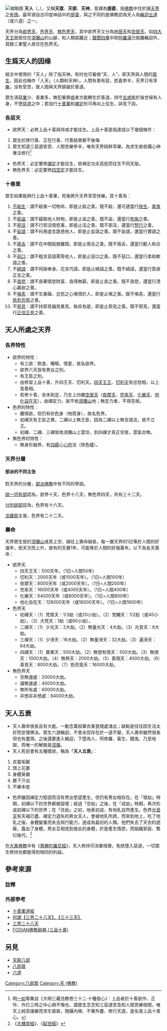 [[File:วัดเทวราชกุญชรวรวิหาร_เขตดุสิต_กรุงเทพมหานคร_(55).jpg|缩略图]]
{{佛教}}
'''天人'''（{{lang-sa|देव}}，{{IAST|Deva}}），又稱'''天眾'''、'''天部'''、'''天神'''，音譯為'''提婆'''，指[[佛教|佛教]]中住於諸[[天_(佛教)|天界]]之[[有情|有情]]。最早源自古印度神話中的[[提婆_(印度神話)|提婆]]，與之不同的是佛教認為天人為[[輪迴|輪迴]][[五道|五道]]（或六道）之一。

天界分為[[欲界天|欲界天]]、[[色界天|色界天]]、[[無色界天|無色界天]]，其中欲界天又分為[[地居天|地居天]]和[[空居天|空居天]]。如[[四大天王|四大天王]]就居住在[[須彌山|須彌山]]的山腳，和人類距離近；[[聲聞四果|聲聞四果]]中除[[阿羅漢|阿羅漢]]已脱離輪迴外，其餘三果聖人居住在色界天。

==生爲天人的因缘==
經文中使用的「天人」除了指天神，有时也可看做“天、人”，即天界與人間的[[眾生|眾生]]，因此也稱作「人天」（人類和天神）。人間有善有惡，悲喜参半，天界只有享[[欲樂|樂]]，没有受苦，故人間與天界歸屬於善道。

眾生須惡[[業_(佛教)|業]]少、善業多，無犯重罪[[戒律|戒]]者方能轉生於善道。持守[[五戒|五戒]]能於後世保有人身，不墮[[三惡道|惡道]]之中；若加行[[十善|十善業]]和[[禪定|禪定]]則可再向上往生，詳見下段。

===各层天===
{{seealso|三界}}
*欲界天：必修上品十善與持戒才能往生。上品十善是指達成以下幾個條件：
#眾生於將行善、正在行善、行善結束都不後悔
#眾生知道三惡道皆苦、人間苦樂參半，唯有天界純粹享樂，為求生故收攝心神專注修行<ref>明[[一如|一如]]等集註《大明三藏法教卷三十二‧十種發心》：上品者於十善欲作、正作、作已三時之中心俱不悔也，謂眾生念念知三惡道苦及知人間苦樂相間，唯天上純受諸樂而求生彼故，閉攝內根、不著外塵、修行天道，是名發上品十善心。</ref>
*色界天：必定要修[[禪定|禪定]]才能往生，依禅定功夫高低而往生不同天层。
*無色界天：必定要修[[九次第定|四空定]]才能往生。

===十善業===
{{main|十善}}
眾生如果能夠行上品十善業，死後將升天界享受快樂。其十善為：
#[[不害|不殺生]]：謂不殺害一切物命，即是止殺之善。既不殺，還可適當行[[放生|放生]]、[[素食|素食]]之善。
#不[[偷盜|偷盜]]：謂不竊取他人財物，即是止盜之善。既不盜，還當行[[布施|布施]]之善。
#不[[欲邪行|邪淫]]：謂不行邪淫情慾事，即是止淫之善。既不邪淫，還當行[[梵行|梵行]]之善。
#不[[妄語|妄語]]：謂不利用虛言誑惑他人，即是止妄語之善。既不妄語，還當行實語之善。
#不[[兩舌|兩舌]]：謂不在中間挑撥離間，即是止兩舌之善。既不兩舌，還當行勸人和合之善。
#不[[惡口|惡口]]：謂不粗言惡語罵辱他人，即是止惡口之善。既不惡口，還當行柔和軟語之善。
#不[[綺語|綺語]]：謂不阿諛奉承、花言巧語，即是止綺語之善。既不綺語，還當行質直正言之善。
#不[[貪欲_(佛教)|貪慾]]：謂不貪著情慾財富、貪得無厭，即是止貪之善。既不貪慾，還當行清心寡欲之善。
#不[[嗔恚|嗔恚]]：謂不生暴躁、忿怒之心嗔恨於人，即是止嗔之善。既不嗔恚，還當行[[慈悲|慈悲]][[忍辱|忍辱]]之善。
#不[[邪見|邪見]]：謂不持邪見偏見異見、執非為是，即是止邪見之善。既不邪見，還當行[[正信|正信]][[正見|正見]]之善。

==天人所處之天界==
===各界特性===
{{also|天 (佛教)#三界}}
* 欲界的特性：
** 有三欲：飲食、睡眠、情愛，故名欲界。
** 欲界六天皆有男女之別。
** 有王臣之別。
** 由修習上品十善，升四王天、忉利天。[[四天王王|四天王王]]、[[忉利天|忉利天]]有忿怒相，以上皆善相。
** 若修十善，坐未到定，乃生上四層[[空居天|空居天]]（[[夜摩天|夜摩天]]、[[兜率天|兜率天]]、[[化樂天|化樂天]]、[[他化自在天|他化自在天]]），由禪定力，故不依[[須彌山|須彌山]]地；無定力者，不得空居。
* 色界的特性：
** 離情欲，但仍有妙[[色_(佛教)|色]]身（物質身），故名色界。
** 初禪天有王臣之異，二禪以上無王臣，因為二禪以上無言語法，故不立王。
** 初禪、二禪、三禪皆依須彌山上雲住，到四禪才真正空居，雲氣亦無。
* 無色界的特性：
** 無身形器界，有[[四蘊|四蘊]]心[[心所|心所]]法（除色蘊）。

===天界分層===
{{main|天 (佛教)#天界分層}}

====部派的不同主张====
對天界的分層，[[部派佛教|部派佛教]]中有不同的學說。

[[說一切有部|說一切有部]]認為，欲界十天，色界十八天，無色界四天，共有三十二天。

[[分別說部|分別說部]]認為，色界有十六天。

[[法藏部|法藏部]]主張，色界有二十二天。

===壽命===
天界眾生居於[[須彌山|須彌山]]或其上空，越往上壽命越長，每一層天界的1日等於人間的好幾年，依天次而上升，故有的天層1年，可能等於人間的好幾萬年。以下為各天壽命：
* 欲界天
** 四天王天：500天年。（1日=人間50年）
** 忉利天：2000天年（或1000天年）。（1日=人間100年）
** 夜摩天：8000天年（或2000天年）。（1日=人間200年）
** 兜率天：16000天年（或4000天年）。（1日=人間400年）
** 化樂天：64000天年（或8000天年）。（1日=人間800年）
** 他化自在天：128000天年（或16000天年）。（1日=人間1600年）
* 色界天
** 初禪天：（1）梵眾天：1/3劫（或20小劫）。（2）梵輔天：1/2劫（或40小劫）。（3）大梵天：1劫（或60小劫）。
** 二禪天：（1）少光天：2大劫。（2）無量光天：4大劫。（3）光音天：8大劫。
** 三禪天：（1）少淨天：16大劫。（2）無量淨天：32大劫。（3）遍淨天：64大劫。
** 四禪天：（1）廣果天：500大劫。（2）無想有情天：500大劫。（3）無煩天：1000大劫。（4）無熱天：2000大劫。（5）善現天：4000大劫。（6）善見天：8000大劫。（7）色究竟天：16000大劫。 
* 無色界天
** 空無邊處：20000大劫。
** 識無邊處：40000大劫。
** 無所有處：60000大劫。
** 非想非非想處：84000大劫。


==天人五衰==
{{main|天人五衰}}
* 天人壽命很長且有大能，一動念萬般華衣美食隨處湧出；缺點是往往因生活太好而怠慢佛法。眾生六道輪迴，不會永恆存在於一道不變，天人壽命雖然很長但也有盡頭，之後還要進入輪迴，下墮為人、阿修羅、畜生、餓鬼、乃至地獄，而唯一的解脫是[[涅槃|涅槃]]。
* 天人死前會有五種徵狀，稱為「'''天人五衰'''」：
#衣裳垢膩
#頭上花萎
#身體臭穢
#腋下汗出
#不樂本座

* 色界雖因禪定力堅固而沒有男女慾望產生，但仍有男女相存在。在「壞劫」時期，初禪以下的世界都被毀壞；經過「空劫」之後，在「成劫」時期，再次形成初禪以下的世界；在「住劫」之初，地表初成，有地乳自然產生。色界[[光音天|光音天]]有天福已盡、禪定力退失的男女天人，會被地乳所誘，而來到地上，吃了地乳之後，身體變重而失去飛行能力，遂成為最初的人類。他們失去了天衣的遮蔽，露出了身體，男女互相見到彼此的身體，於是產生情慾，而組織家庭、繁衍後代。<ref>《[[大樓炭經|大樓炭經]]》、《[[起世經|起世經]]》</ref>

在[[大乘佛教|大乘佛教]]中有《[[尊勝陀羅尼經|尊勝陀羅尼經]]》，天人修持可消業增壽，免除堕入惡道，一切眾生修持也都能得到相同的利益。

==參考來源==
===註釋===
<references/>
===外部參考===
* [[十善業道經|十善業道經]]
* [http://blog.udn.com/giveman/4643387 何謂【三界二十八天】、【三十三天】] {{Wayback|url=http://blog.udn.com/giveman/4643387 |date=20200808223650 }}
* [http://prajna-zen.gain.tw/archiver/?tid-10.html 三界二十八天]{{dead link|date=2017年12月 |bot=InternetArchiveBot |fix-attempted=yes }}
* [https://web.archive.org/web/20111208012604/http://fodian.goodweb.cn/dict_read13.asp?ID=31 FODIAN佛教辭典 (三品十善)]

==另見==
*[[天龍八部|天龍八部]]
*[[八部眾|八部眾]]
*[[六道|六道]]

{{六道}}
{{佛教主題}}
[[Category:八部眾|Category:八部眾]]
[[Category:天_(佛教)|Category:天 (佛教)]]